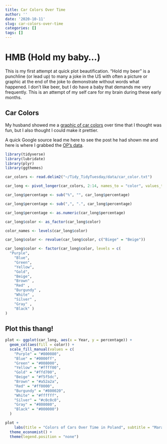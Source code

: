 ```yaml
---
title: Car Colors Over Time
author: ''
date: '2020-10-11'
slug: car-colors-over-time
categories: []
tags: []
---
```


# HMB (Hold my baby...)

This is my first attempt at quick plot beautification. "Hold my beer" is a punchline (or lead up) to many a joke in the US with often a picture or graphic at the end of the joke to demonstrate without words what happened. I don't like beer, but I do have a baby that demands me very frequently. This is an attempt of my self care for my brain during these early months.

## Car Colors

My husband showed me a [graphic of car colors](https://www.reddit.com/r/dataisbeautiful/comments/j7yfqb/oc_car_color_distribution_broken_down_by/) over time that I thought was fun, but I also thought I could make it prettier. 

A quick Google source lead me here to see the post he had shown me and here is where I grabbed the [OP's data](https://pastebin.com/1gb8vAAr). 

```r
library(tidyverse)
library(lubridate)
library(plyr)
library(ggthemes)
```
```r

car_colors <- read.delim2("~/Tidy_TidyTuesday/data/car_color.txt")

car_long <- pivot_longer(car_colors, 2:14, names_to = "color", values_to = "percentage") 

car_long$percentage <- sub("%", "", car_long$percentage)

car_long$percentage <- sub(",", ".", car_long$percentage)

car_long$percentage <- as.numeric(car_long$percentage)

car_long$color <- as_factor(car_long$color) 

color_names <- levels(car_long$color)

car_long$color <- revalue(car_long$color, c("Biege" = "Beige"))

car_long$color <- factor(car_long$color, levels = c(
  "Purple",
    "Blue",
    "Green",
    "Yellow",
    "Gold",
    "Beige",
    "Brown" , 
    "Red" , 
    "Burgundy" , 
    "White" ,
    "Silver" ,
    "Gray" ,
    "Black" )
)
```

## Plot this thang!

```r
plot <- ggplot(car_long, aes(x = Year, y = percentage)) +
  geom_col(aes(fill = color)) +
  scale_fill_manual(values = c(
    "Purple" = "#800080",
    "Blue" = "#0000ff",
    "Green" = "#008000",
    "Yellow" = "#ffff00",
    "Gold" = "#ffd700",
    "Beige" = "#f5f5dc",
    "Brown" = "#a52a2a", 
    "Red" = "#ff0000", 
    "Burgundy" = "#800020", 
    "White" = "#ffffff",
    "Silver" = "#c0c0c0",
    "Gray" = "#808080",
    "Black" = "#000000")
  ) 

plot +
    labs(title = "Colors of Cars Over Time in Poland", subtitle = "Mara's quick redo", x = "Production Year", y = "Percentage", caption = "OP: https://tinyurl.com/y4hhlmbc") + 
  theme_economist() +
  theme(legend.position = "none")
```
